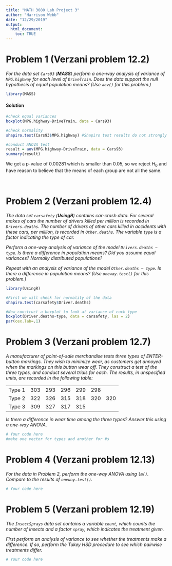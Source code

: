 ```yaml
---
title: "MATH 3080 Lab Project 3"
author: "Harrison Webb"
date: "12/29/2019"
output:
  html_document:
    toc: TRUE
---
```


# Problem 1 (Verzani problem 12.2)

*For the data set `Cars93` (**MASS**) perform a one-way analysis of variance of
`MPG.highway` for each level of `DriveTrain`. Does the data support the null
hypothesis of equal population means? (Use `aov()` for this problem.)*

```r
library(MASS)
```

#### Solution
```r
#check equal variances
boxplot(MPG.highway~DriveTrain, data = Cars93)

#check normality
shapiro.test(Cars93$MPG.highway) #Shapiro test results do not strongly indicate a normal distribution, but we'll proceed anyway

#conduct ANOVA test
result = aov(MPG.highway~DriveTrain, data = Cars93)
summary(result)
```
We get a p-value of 0.00281 which is smaller than 0.05, so we reject $H_0$ and have reason to believe that the means of each group are not all the same.

</br>

# Problem 2 (Verzani problem 12.4)

*The data set `carsafety` (**UsingR**) contains car-crash data. For several
makes of cars the number of drivers killed per million is recorded in
`Drivers.deaths`. The number of drivers of other cars killed in accidents with
these cars, per million, is recorded in `Other.deaths`. The variable `type` is a
factor indicating the type of car.*

*Perform a one-way analysis of variance of the model `Drivers.deaths ~ type`. Is
there a difference in population means? Did you assume equal variances? Normally
distributed populations?*

*Repeat with an analysis of variance of the model `Other.deaths ~ type`. Is
there a difference in population means? (Use `oneway.test()` for this problem.)*
```r
library(UsingR)
```

```r

#First we will check for normality of the data
shapiro.test(carsafety$Driver.deaths)

#Now construct a boxplot to look at variance of each type
boxplot(Driver.deaths~type, data = carsafety, las = 2)
par(cex.lab=.1)

```

# Problem 3 (Verzani problem 12.7)

*A manufacturer of point-of-sale merchandise tests three types of ENTER-button
markings. They wish to minimize wear, as customers get annoyed when the markings
on this button wear off. They construct a test of the three types, and conduct
several trials for each. The results, in unspecified units, are recorded in the
following table:*

|        |     |     |     |     |     |     |
|--------|-----|-----|-----|-----|-----|-----|
| Type 1 | 303 | 293 | 296 | 299 | 298 |     |
| Type 2 | 322 | 326 | 315 | 318 | 320 | 320 |
| Type 3 | 309 | 327 | 317 | 315 |     |     |

*Is there a difference in wear time among the three types? Answer this using a
one-way ANOVA.*

```r
# Your code here
#make one vector for types and another for #s
```

# Problem 4 (Verzani problem 12.13)

*For the data in Problem 2, perform the one-way ANOVA using `lm()`. Compare to
the results of `oneway.test()`.*

```r
# Your code here
```

# Problem 5 (Verzani problem 12.19)

*The `InsectSprays` data set contains a variable `count`, which counts the
number of insects and a factor `spray`, which indicates the treatment given.*

*First perform an analysis of variance to see whether the treatments make a
difference. If so, perform the Tukey HSD procedure to see which pairwise
treatments differ.*

```r
# Your code here
```

